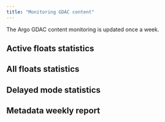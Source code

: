```yaml
---
title: "Monitoring GDAC content"
---
```

The Argo GDAC content monitoring is updated once a week.

## Active floats statistics

## All floats statistics

## Delayed mode statistics

## Metadata weekly report

